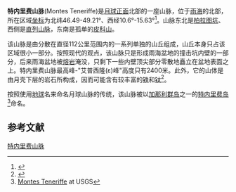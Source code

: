 {{Infobox mountain
| name = 特内里费山脉
| photo = Montes Teneriffe 4127 h3.jpg
| photo_caption = 月球轨道器4号拍摄图像
| elevation = 2.4 公里
| listing = [[月球表面特征列表#山脉|月球山脉]]
| translation = 
| language = 
| location = [[月球|月球]]
| coordinates = {{coord|47.89|N|13.19|W|globe:Moon_type:landmark|display=inline,title}}
| type = 
| age = 
}}

'''特内里费山脉'''(Montes Teneriffe)是[[月球正面|月球正面]]北部的一座山脉，位于[[雨海|雨海]]的北部，所在区域[[月面坐标|坐标]]为北纬46.49-49.21°、西经10.6°-15.63°<ref>{{Cite web |url=http://planetarynames.wr.usgs.gov/Feature/4019 |title=Справочник Международного Астрономического Союза |access-date=2016-04-12 |archive-date=2021-03-25 |archive-url=https://web.archive.org/web/20210325073409/https://planetarynames.wr.usgs.gov/Feature/4019 |dead-url=no }}</ref>。山脉东北是[[柏拉图坑|柏拉图坑]]、西侧是[[直列山脉|直列山脉]]，东南是孤单的[[皮科山_(月球)|皮科山]]。
  
该山脉是由分散在直径112公里范围内的一系列单独的山丘组成，山丘本身只占该区域很小一部分。按照现代的观点，该山脉只是形成雨海盆地的撞击坑内壁的一部分，后来雨海盆地被[[熔岩|熔岩]]淹没，只剩下一些内壁顶尖部分零散地矗立在盆地表面之上。特内里费山脉最高峰-"艾普西隆(ε)峰"高度只有2400米。此外，它的山体是由月壳下层的岩石所构成，因而可能含有较丰富的[[铁|铁]]和[[钛|钛]]<ref>{{Cite web |url=http://the-moon.wikispaces.com/selenologyspring07a |title=A Study of Mountain ranges and Isolated Peaks in Northwestern Mare Imbrium |access-date=2016-04-12 |archive-date=2018-05-30 |archive-url=https://web.archive.org/web/20180530175511/http://the-moon.wikispaces.com/selenologyspring07a |dead-url=no }}</ref>。

按照使用[[地球|地球]]名来命名月球山脉的传统，该山脉被以[[加那利群岛|加那利群岛]]之一的[[特内里费岛|特内里费岛]]<ref name=USGS>[http://planetarynames.wr.usgs.gov/Feature/4019 Montes Teneriffe] {{Wayback|url=http://planetarynames.wr.usgs.gov/Feature/4019 |date=20210325073409 }} at USGS</ref>命名。

==参考文献==
{{Reflist}}

[[Category:月球的山峰|特内里费山脉]]